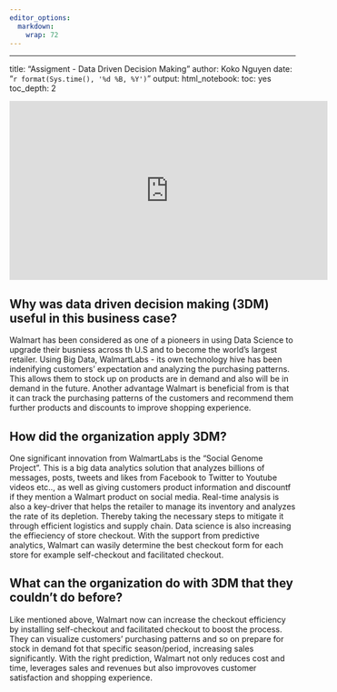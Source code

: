 ```yaml
---
editor_options:
  markdown:
    wrap: 72
---
```


------------------------------------------------------------------------

title: "Assigment - Data Driven Decision Making" author: Koko Nguyen
date: "`r format(Sys.time(), '%d %B, %Y')`" output: html_notebook: toc:
yes toc_depth: 2

<iframe width="560" height="315" src="https://www.youtube.com/embed/m5Iij3zQp_w" frameborder="0" allow="accelerometer; autoplay; clipboard-write; encrypted-media; gyroscope; picture-in-picture" allowfullscreen>

</iframe>

## Why was data driven decision making (3DM) useful in this business case?

Walmart has been considered as one of a pioneers in using Data Science
to upgrade their busniess across th U.S and to become the world's
largest retailer. Using Big Data, WalmartLabs - its own technology hive
has been indenifying customers' expectation and analyzing the purchasing
patterns. This allows them to stock up on products are in demand and
also will be in demand in the future. Another advantage Walmart is
beneficial from is that it can track the purchasing patterns of the
customers and recommend them further products and discounts to improve
shopping experience.

## How did the organization apply 3DM?

One significant innovation from WalmartLabs is the "Social Genome
Project". This is a big data analytics solution that analyzes billions
of messages, posts, tweets and likes from Facebook to Twitter to Youtube
videos etc.., as well as giving customers product information and
discountf if they mention a Walmart product on social media. Real-time
analysis is also a key-driver that helps the retailer to manage its
inventory and analyzes the rate of its depletion. Thereby taking the
necessary steps to mitigate it through efficient logistics and supply
chain. Data science is also increasing the effieciency of store
checkout. With the support from predictive analytics, Walmart can wasily
determine the best checkout form for each store for example
self-checkout and facilitated checkout.

## What can the organization do with 3DM that they couldn't do before?

Like mentioned above, Walmart now can increase the checkout efficiency
by installing self-checkout and facilitated checkout to boost the
process. They can visualize customers' purchasing patterns and so on
prepare for stock in demand fot that specific season/period, increasing
sales significantly. With the right prediction, Walmart not only reduces
cost and time, leverages sales and revenues but also improvoves customer
satisfaction and shopping experience.
